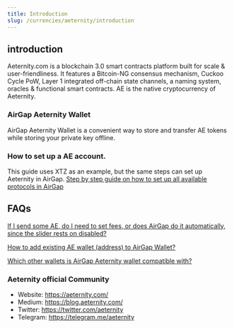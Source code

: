 ```yaml
---
title: Introduction
slug: /currencies/aeternity/introduction
---
```


## introduction

Aeternity.com is a blockchain 3.0 smart contracts platform built for scale & user-friendliness. It features a Bitcoin-NG consensus mechanism, Cuckoo Cycle PoW, Layer 1 integrated off-chain state channels, a naming system, oracles & functional smart contracts. AE is the native cryptocurrency of Aeternity.

### AirGap Aeternity Wallet

AirGap Aeternity Wallet is a convenient way to store and transfer AE tokens while storing your private key offline.

### How to set up a AE account.

This guide uses XTZ as an example, but the same steps can set up Aeternity in AirGap. [Step by step guide on how to set up all available protocols in AirGap](https://medium.com/airgap-it/airgap-the-step-by-step-guide-c4c3d3fe9a05)

## FAQs

[If I send some AE, do I need to set fees, or does AirGap do it automatically, since the slider rests on disabled?](https://support.airgap.it/FAQ#if-i-send-some-ae-do-i-need-to-set-fees-or-does-airgap-do-it-automatically-since-the-slider-rests-on-disabled)

[How to add existing AE wallet (address) to AirGap Wallet?](https://support.airgap.it/FAQ#how-to-add-existing-ae-wallet-address-to-airgap-wallet)

[Which other wallets is AirGap Aeternity wallet compatible with?](https://support.airgap.it/currencies/aeternity/wallet-compatibility)

### Aeternity official Community

- Website: https://aeternity.com/
- Medium: https://blog.aeternity.com/
- Twitter: https://twitter.com/aeternity
- Telegram: https://telegram.me/aeternity
